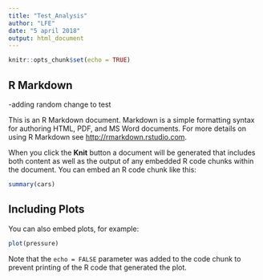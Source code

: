 ```yaml
---
title: "Test_Analysis"
author: "LFE"
date: "5 april 2018"
output: html_document
---
```


```r
knitr::opts_chunk$set(echo = TRUE)
```

## R Markdown

-adding random change to test

This is an R Markdown document. Markdown is a simple formatting syntax for authoring HTML, PDF, and MS Word documents. For more details on using R Markdown see <http://rmarkdown.rstudio.com>.

When you click the **Knit** button a document will be generated that includes both content as well as the output of any embedded R code chunks within the document. You can embed an R code chunk like this:

```r
summary(cars)
```

## Including Plots

You can also embed plots, for example:

```r
plot(pressure)
```

Note that the `echo = FALSE` parameter was added to the code chunk to prevent printing of the R code that generated the plot.
